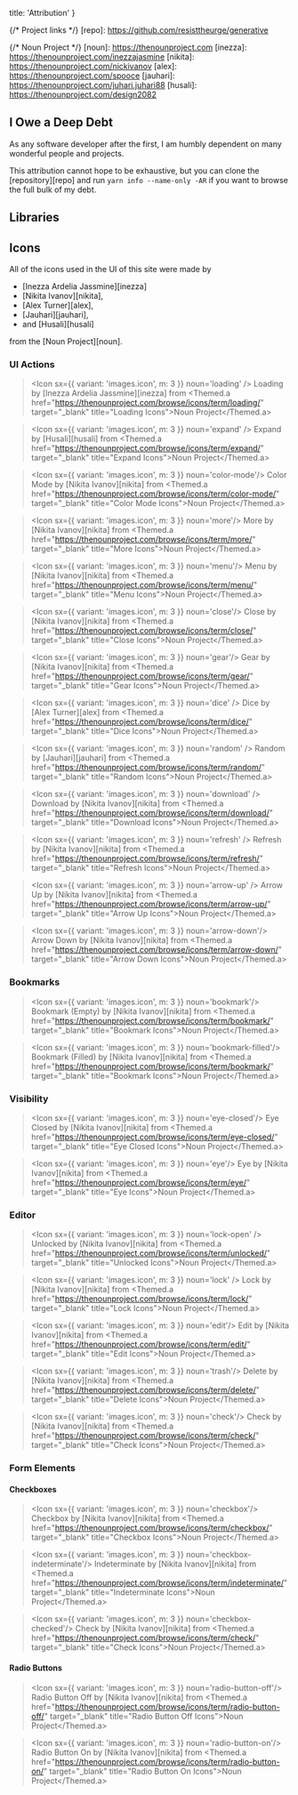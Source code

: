 
  title: 'Attribution'
}

{/* Project links */}
[repo]: <https://github.com/resisttheurge/generative>

{/* Noun Project */}
[noun]: <https://thenounproject.com>
[inezza]: <https://thenounproject.com/inezzajasmine>
[nikita]: <https://thenounproject.com/nickivanov>
[alex]: <https://thenounproject.com/spooce>
[jauhari]: <https://thenounproject.com/juhari.juhari88>
[husali]: <https://thenounproject.com/design2082>

## I Owe a Deep Debt

As any software developer after the first, 
I am humbly dependent on many wonderful people and projects. 

This attribution cannot hope to be exhaustive, but you can clone the [repository][repo] 
and run `yarn info --name-only -AR` if you want to browse the full bulk of my debt.

## Libraries

## Icons

All of the icons used in the UI of this site were made by 

  - [Inezza Ardelia Jassmine][inezza]
  - [Nikita Ivanov][nikita],
  - [Alex Turner][alex],
  - [Jauhari][jauhari],
  - and [Husali][husali]
  
from the [Noun Project][noun]. 

### UI Actions

> <Icon sx={{ variant: 'images.icon', m: 3 }} noun='loading' />
> Loading by [Inezza Ardelia Jassmine][inezza] from <Themed.a href="https://thenounproject.com/browse/icons/term/loading/" target="_blank" title="Loading Icons">Noun Project</Themed.a>

> <Icon sx={{ variant: 'images.icon', m: 3 }} noun='expand' />
> Expand by [Husali][husali] from <Themed.a href="https://thenounproject.com/browse/icons/term/expand/" target="_blank" title="Expand Icons">Noun Project</Themed.a>

> <Icon sx={{ variant: 'images.icon', m: 3 }} noun='color-mode'/> 
> Color Mode by [Nikita Ivanov][nikita] from <Themed.a href="https://thenounproject.com/browse/icons/term/color-mode/" target="_blank" title="Color Mode Icons">Noun Project</Themed.a>

> <Icon sx={{ variant: 'images.icon', m: 3 }} noun='more'/> 
> More by [Nikita Ivanov][nikita] from <Themed.a href="https://thenounproject.com/browse/icons/term/more/" target="_blank" title="More Icons">Noun Project</Themed.a>

> <Icon sx={{ variant: 'images.icon', m: 3 }} noun='menu'/> 
> Menu by [Nikita Ivanov][nikita] from <Themed.a href="https://thenounproject.com/browse/icons/term/menu/" target="_blank" title="Menu Icons">Noun Project</Themed.a>

> <Icon sx={{ variant: 'images.icon', m: 3 }} noun='close'/> 
> Close by [Nikita Ivanov][nikita] from <Themed.a href="https://thenounproject.com/browse/icons/term/close/" target="_blank" title="Close Icons">Noun Project</Themed.a>

> <Icon sx={{ variant: 'images.icon', m: 3 }} noun='gear'/> 
> Gear by [Nikita Ivanov][nikita] from <Themed.a href="https://thenounproject.com/browse/icons/term/gear/" target="_blank" title="Gear Icons">Noun Project</Themed.a>

> <Icon sx={{ variant: 'images.icon', m: 3 }} noun='dice' />
> Dice by [Alex Turner][alex] from <Themed.a href="https://thenounproject.com/browse/icons/term/dice/" target="_blank" title="Dice Icons">Noun Project</Themed.a>

> <Icon sx={{ variant: 'images.icon', m: 3 }} noun='random' />
> Random by [Jauhari][jauhari] from <Themed.a href="https://thenounproject.com/browse/icons/term/random/" target="_blank" title="Random Icons">Noun Project</Themed.a>

> <Icon sx={{ variant: 'images.icon', m: 3 }} noun='download' />
> Download by [Nikita Ivanov][nikita] from <Themed.a href="https://thenounproject.com/browse/icons/term/download/" target="_blank" title="Download Icons">Noun Project</Themed.a>

> <Icon sx={{ variant: 'images.icon', m: 3 }} noun='refresh' />
> Refresh by [Nikita Ivanov][nikita] from <Themed.a href="https://thenounproject.com/browse/icons/term/refresh/" target="_blank" title="Refresh Icons">Noun Project</Themed.a>

> <Icon sx={{ variant: 'images.icon', m: 3 }} noun='arrow-up' />
> Arrow Up by [Nikita Ivanov][nikita] from <Themed.a href="https://thenounproject.com/browse/icons/term/arrow-up/" target="_blank" title="Arrow Up Icons">Noun Project</Themed.a>

> <Icon sx={{ variant: 'images.icon', m: 3 }} noun='arrow-down'/>
> Arrow Down by [Nikita Ivanov][nikita] from <Themed.a href="https://thenounproject.com/browse/icons/term/arrow-down/" target="_blank" title="Arrow Down Icons">Noun Project</Themed.a>

### Bookmarks

> <Icon sx={{ variant: 'images.icon', m: 3 }} noun='bookmark'/> 
> Bookmark (Empty) by [Nikita Ivanov][nikita] from <Themed.a href="https://thenounproject.com/browse/icons/term/bookmark/" target="_blank" title="Bookmark Icons">Noun Project</Themed.a>

> <Icon sx={{ variant: 'images.icon', m: 3 }} noun='bookmark-filled'/> 
> Bookmark (Filled) by [Nikita Ivanov][nikita] from <Themed.a href="https://thenounproject.com/browse/icons/term/bookmark/" target="_blank" title="Bookmark Icons">Noun Project</Themed.a>

### Visibility

> <Icon sx={{ variant: 'images.icon', m: 3 }} noun='eye-closed'/> 
> Eye Closed by [Nikita Ivanov][nikita] from <Themed.a href="https://thenounproject.com/browse/icons/term/eye-closed/" target="_blank" title="Eye Closed Icons">Noun Project</Themed.a>

> <Icon sx={{ variant: 'images.icon', m: 3 }} noun='eye'/> 
> Eye by [Nikita Ivanov][nikita] from <Themed.a href="https://thenounproject.com/browse/icons/term/eye/" target="_blank" title="Eye Icons">Noun Project</Themed.a>

### Editor

> <Icon sx={{ variant: 'images.icon', m: 3 }} noun='lock-open' />
> Unlocked by [Nikita Ivanov][nikita] from <Themed.a href="https://thenounproject.com/browse/icons/term/unlocked/" target="_blank" title="Unlocked Icons">Noun Project</Themed.a>

> <Icon sx={{ variant: 'images.icon', m: 3 }} noun='lock' />
> Lock by [Nikita Ivanov][nikita] from <Themed.a href="https://thenounproject.com/browse/icons/term/lock/" target="_blank" title="Lock Icons">Noun Project</Themed.a>

> <Icon sx={{ variant: 'images.icon', m: 3 }} noun='edit'/> 
> Edit by [Nikita Ivanov][nikita] from <Themed.a href="https://thenounproject.com/browse/icons/term/edit/" target="_blank" title="Edit Icons">Noun Project</Themed.a>

> <Icon sx={{ variant: 'images.icon', m: 3 }} noun='trash'/> 
> Delete by [Nikita Ivanov][nikita] from <Themed.a href="https://thenounproject.com/browse/icons/term/delete/" target="_blank" title="Delete Icons">Noun Project</Themed.a>

> <Icon sx={{ variant: 'images.icon', m: 3 }} noun='check'/> 
> Check by [Nikita Ivanov][nikita] from <Themed.a href="https://thenounproject.com/browse/icons/term/check/" target="_blank" title="Check Icons">Noun Project</Themed.a>

### Form Elements

#### Checkboxes

> <Icon sx={{ variant: 'images.icon', m: 3 }} noun='checkbox'/> 
> Checkbox by [Nikita Ivanov][nikita] from <Themed.a href="https://thenounproject.com/browse/icons/term/checkbox/" target="_blank" title="Checkbox Icons">Noun Project</Themed.a>

> <Icon sx={{ variant: 'images.icon', m: 3 }} noun='checkbox-indeterminate'/> 
> Indeterminate by [Nikita Ivanov][nikita] from <Themed.a href="https://thenounproject.com/browse/icons/term/indeterminate/" target="_blank" title="Indeterminate Icons">Noun Project</Themed.a>

> <Icon sx={{ variant: 'images.icon', m: 3 }} noun='checkbox-checked'/> 
> Check by [Nikita Ivanov][nikita] from <Themed.a href="https://thenounproject.com/browse/icons/term/check/" target="_blank" title="Check Icons">Noun Project</Themed.a>

#### Radio Buttons

> <Icon sx={{ variant: 'images.icon', m: 3 }} noun='radio-button-off'/> 
> Radio Button Off by [Nikita Ivanov][nikita] from <Themed.a href="https://thenounproject.com/browse/icons/term/radio-button-off/" target="_blank" title="Radio Button Off Icons">Noun Project</Themed.a>

> <Icon sx={{ variant: 'images.icon', m: 3 }} noun='radio-button-on'/> 
> Radio Button On by [Nikita Ivanov][nikita] from <Themed.a href="https://thenounproject.com/browse/icons/term/radio-button-on/" target="_blank" title="Radio Button On Icons">Noun Project</Themed.a>
